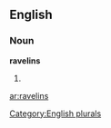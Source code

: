 ==English==

===Noun===
'''ravelins'''

# {{plural of|[[ravelin]]}}

[[Category:English plurals]]

[[ar:ravelins]]